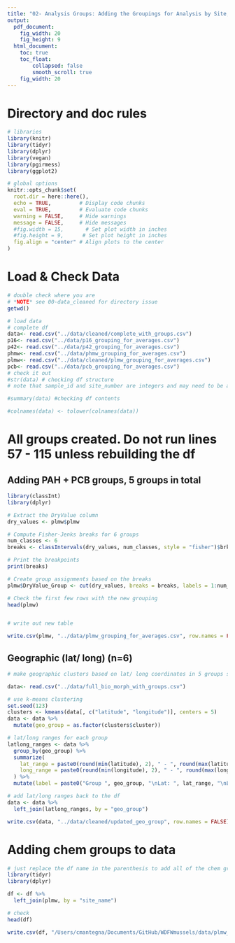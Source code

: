 ```yaml
---
title: "02- Analysis Groups: Adding the Groupings for Analysis by Site, Reporting Area, PCB Group, Geographic Area and PAH Groups"
output:
  pdf_document: 
    fig_width: 20
    fig_height: 9
  html_document: 
    toc: true
    toc_float:
        collapsed: false
        smooth_scroll: true
    fig_width: 20
---
```


# Directory and doc rules

```r

# libraries
library(knitr)
library(tidyr)
library(dplyr)
library(vegan)
library(pgirmess)
library(ggplot2)

# global options
knitr::opts_chunk$set(
  root.dir = here::here(),
  echo = TRUE,         # Display code chunks
  eval = TRUE,         # Evaluate code chunks
  warning = FALSE,     # Hide warnings
  message = FALSE,     # Hide messages
  #fig.width = 15,       # Set plot width in inches
  #fig.height = 9,      # Set plot height in inches
  fig.align = "center" # Align plots to the center
)

```

# Load & Check Data
```r

# double check where you are
# *NOTE* see 00-data_cleaned for directory issue
getwd()

# load data
# complete df
data<- read.csv("../data/cleaned/complete_with_groups.csv")
p16<- read.csv("../data/p16_grouping_for_averages.csv")
p42<- read.csv("../data/p42_grouping_for_averages.csv")
phmw<- read.csv("../data/phmw_grouping_for_averages.csv")
plmw<- read.csv("../data/cleaned/plmw_grouping_for_averages.csv")
pcb<- read.csv("../data/pcb_grouping_for_averages.csv")
# check it out
#str(data) # checking df structure
# note that sample_id and site_number are integers and may need to be adjusted to characters for analysis

#summary(data) #checking df contents

#colnames(data) <- tolower(colnames(data))

```

# All groups created. Do not run lines 57 - 115 unless rebuilding the df
## Adding PAH + PCB groups, 5 groups in total
```r

library(classInt)
library(dplyr)

# Extract the DryValue column
dry_values <- plmw$plmw

# Compute Fisher-Jenks breaks for 6 groups
num_classes <- 6
breaks <- classIntervals(dry_values, num_classes, style = "fisher")$brks

# Print the breakpoints
print(breaks)

# Create group assignments based on the breaks
plmw$DryValue_Group <- cut(dry_values, breaks = breaks, labels = 1:num_classes, include.lowest = TRUE)

# Check the first few rows with the new grouping
head(plmw)


# write out new table

write.csv(plmw, "../data/plmw_grouping_for_averages.csv", row.names = FALSE)

```

## Geographic (lat/ long) (n=6)
```r

# make geographic clusters based on lat/ long coordinates in 5 groups since it looks like there are 5 distinct areas of sites

data<- read.csv("../data/full_bio_morph_with_groups.csv")

# use k-means clustering 
set.seed(123)
clusters <- kmeans(data[, c("latitude", "longitude")], centers = 5)
data <- data %>%
  mutate(geo_group = as.factor(clusters$cluster))

# lat/long ranges for each group
latlong_ranges <- data %>%
  group_by(geo_group) %>%
  summarize(
    lat_range = paste0(round(min(latitude), 2), " - ", round(max(latitude), 2)),
    long_range = paste0(round(min(longitude), 2), " - ", round(max(longitude), 2))
  ) %>%
  mutate(label = paste0("Group ", geo_group, "\nLat: ", lat_range, "\nLong: ", long_range))

# add lat/long ranges back to the df
data <- data %>%
  left_join(latlong_ranges, by = "geo_group")

write.csv(data, "../data/cleaned/updated_geo_group", row.names = FALSE)

```

# Adding chem groups to data
```r

# just replace the df name in the parenthesis to add all of the chem groups
library(tidyr)
library(dplyr)

df <- df %>%
  left_join(plmw, by = "site_name")

# check
head(df)

write.csv(df, "/Users/cmantegna/Documents/GitHub/WDFWmussels/data/plmw_with_nas.csv")
```


